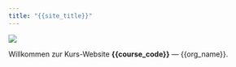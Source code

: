 ```yaml
---
title: "{{site_title}}"
---
```

<style>
  body {
  background-image: url("");
  background-size: cover;
  background-repeat: no-repeat;
}

</style>



![](images/Adam-Savage-Quotes-3.jpg)

Willkommen zur Kurs-Website **{{course_code}}** — {{org_name}}.




